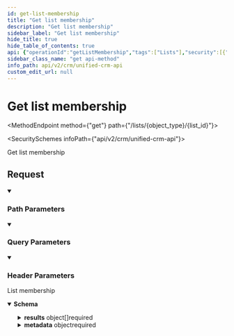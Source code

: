 ```yaml
---
id: get-list-membership
title: "Get list membership"
description: "Get list membership"
sidebar_label: "Get list membership"
hide_title: true
hide_table_of_contents: true
api: {"operationId":"getListMembership","tags":["Lists"],"security":[{"x-api-key":[]}],"parameters":[{"name":"page_size","in":"query","schema":{"type":"string","example":"123"},"description":"Number of results to return per page. (Max: 1000)"},{"name":"cursor","in":"query","schema":{"type":"string","example":"cD0yMDIxLTAxLTA2KzAzJTNBMjQlM0E1My40MzQzMjYlMkIwMCUzQTAw"},"description":"The pagination cursor value"},{"name":"x-customer-id","in":"header","schema":{"type":"string","example":"my-customer-1"},"description":"The customer ID that uniquely identifies the customer in your application","required":true},{"name":"object_type","in":"path","required":true,"schema":{"type":"string","enum":["contact","account","lead","opportunity"]},"description":"The object type of the list. Only `contact` is supported by HubSpot."},{"name":"list_id","in":"path","required":true,"schema":{"type":"string","example":"220e715a-0cbc-4d2d-8420-cd729f12f094"}}],"responses":{"200":{"description":"List membership","content":{"application/json":{"schema":{"allOf":[{"type":"object","properties":{"next":{"type":"string","nullable":true,"example":"eyJpZCI6IjQyNTc5ZjczLTg1MjQtNDU3MC05YjY3LWVjYmQ3MDJjNmIxNCIsInJldmVyc2UiOmZhbHNlfQ=="},"previous":{"type":"string","nullable":true,"example":"eyJpZCI6IjBjZDhmYmZkLWU5NmQtNDEwZC05ZjQxLWIwMjU1YjdmNGI4NyIsInJldmVyc2UiOnRydWV9"},"total_count":{"type":"number","example":100}},"required":["next","previous"],"title":"pagination"},{"type":"object","properties":{"results":{"type":"array","items":{"type":"object","properties":{"id":{"type":"string","description":"The unique identifier for a member of this list."},"raw_data":{"type":"object","additionalProperties":true,"description":"The raw data for this list view membership.","example":{"columns":[{"fieldNameOrPath":"Id","value":"0012800000bbzSAAAY"},{"fieldNameOrPath":"Email","value":"jdoe@example.com"},{"fieldNameOrPath":"FirstName","value":"John"},{"fieldNameOrPath":"LastName","value":"Doe"},{"fieldNameOrPath":"CreatedDate","value":"Fri Aug 01 21:15:46 GMT 2014"},{"fieldNameOrPath":"LastModifiedDate","value":"Fri Aug 01 21:15:46 GMT 2014"},{"fieldNameOrPath":"SystemModstamp","value":"Fri Aug 01 21:15:46 GMT 2014"}]}}},"required":["id","raw_data"],"title":"list_membership"}},"metadata":{"type":"object","properties":{"id":{"type":"string","example":12345,"description":"The unique identifier for this list."},"object_type":{"type":"string","enum":["contact","account","lead","opportunity"]},"name":{"type":"string","example":"my-list","description":"The developer name of this list."},"label":{"type":"string","example":"My List","description":"The label for this list."},"raw_data":{"type":"object","description":"The raw data for this list.","additionalProperties":true,"example":{"describeUrl":"/services/data/v58.0/sobjects/Account/listviews/00BD0000005WcBeMAK/describe","developerName":"NewThisWeek","id":"00BD0000005WcBeMAK","label":"New This Week","resultsUrl":"/services/data/v58.0/sobjects/Account/listviews/00BD0000005WcBeMAK/results","soqlCompatible":true,"url":"/services/data/v58.0/sobjects/Account/listviews/00BD0000005WcBeMAK"}}},"required":["id","object_type","name","label","raw_data"],"title":"list_metadata"}},"required":["results","metadata"]}]}}}}},"description":"Get list membership","method":"get","path":"/lists/{object_type}/{list_id}","servers":[{"url":"https://api.supaglue.io/crm/v2","description":"Supaglue API"}],"securitySchemes":{"x-api-key":{"type":"apiKey","name":"x-api-key","in":"header","description":"API key to allow developers to access the API"}},"info":{"version":"0.14.20","title":"Unified CRM API","contact":{"name":"Supaglue","email":"docs@supaglue.com","url":"https://supaglue.com"},"description":"#### Introduction\n\nWelcome to the Unified API (CRM) documentation. You can use this API to write to multiple third-party providers within the CRM category.\n\n[View common schema for CRM](https://docs.supaglue.com/platform/common-schemas/crm)\n\n[![Run in Postman](https://run.pstmn.io/button.svg)](https://www.postman.com/supaglue/workspace/supaglue-public/overview)\n\n#### Base API URL\n```\nhttps://api.supaglue.io/crm/v2\n```\n"},"postman":{"name":"Get list membership","description":{"type":"text/plain"},"url":{"path":["lists",":object_type",":list_id"],"host":["{{baseUrl}}"],"query":[{"disabled":false,"description":{"content":"Number of results to return per page. (Max: 1000)","type":"text/plain"},"key":"page_size","value":""},{"disabled":false,"description":{"content":"The pagination cursor value","type":"text/plain"},"key":"cursor","value":""}],"variable":[{"disabled":false,"description":{"content":"(Required) The object type of the list. Only `contact` is supported by HubSpot.","type":"text/plain"},"type":"any","value":"","key":"object_type"},{"disabled":false,"description":{"content":"(Required) ","type":"text/plain"},"type":"any","value":"","key":"list_id"}]},"header":[{"disabled":false,"description":{"content":"(Required) The customer ID that uniquely identifies the customer in your application","type":"text/plain"},"key":"x-customer-id","value":""},{"key":"Accept","value":"application/json"}],"method":"GET","auth":{"type":"apikey","apikey":[{"type":"any","value":"x-api-key","key":"key"},{"type":"any","value":"<API Key>","key":"value"},{"type":"any","value":"header","key":"in"}]}}}
sidebar_class_name: "get api-method"
info_path: api/v2/crm/unified-crm-api
custom_edit_url: null
---
```



<h1 className={"openapi__heading"}>Get list membership</h1>

<MethodEndpoint method={"get"} path={"/lists/{object_type}/{list_id}"}></MethodEndpoint>

<SecuritySchemes infoPath={"api/v2/crm/unified-crm-api"}></SecuritySchemes>



Get list membership

## Request

<details style={{"marginBottom":"1rem"}} className={"openapi-markdown__details"} data-collapsed={false} open={true}><summary style={{}}><h3 className={"openapi-markdown__details-summary-header-params"}>Path Parameters</h3></summary><div><ul><ParamsItem className={"paramsItem"} param={{"name":"object_type","in":"path","required":true,"schema":{"type":"string","enum":["contact","account","lead","opportunity"]},"description":"The object type of the list. Only `contact` is supported by HubSpot."}}></ParamsItem><ParamsItem className={"paramsItem"} param={{"name":"list_id","in":"path","required":true,"schema":{"type":"string","example":"220e715a-0cbc-4d2d-8420-cd729f12f094"}}}></ParamsItem></ul></div></details><details style={{"marginBottom":"1rem"}} className={"openapi-markdown__details"} data-collapsed={false} open={true}><summary style={{}}><h3 className={"openapi-markdown__details-summary-header-params"}>Query Parameters</h3></summary><div><ul><ParamsItem className={"paramsItem"} param={{"name":"page_size","in":"query","schema":{"type":"string","example":"123"},"description":"Number of results to return per page. (Max: 1000)"}}></ParamsItem><ParamsItem className={"paramsItem"} param={{"name":"cursor","in":"query","schema":{"type":"string","example":"cD0yMDIxLTAxLTA2KzAzJTNBMjQlM0E1My40MzQzMjYlMkIwMCUzQTAw"},"description":"The pagination cursor value"}}></ParamsItem></ul></div></details><details style={{"marginBottom":"1rem"}} className={"openapi-markdown__details"} data-collapsed={false} open={true}><summary style={{}}><h3 className={"openapi-markdown__details-summary-header-params"}>Header Parameters</h3></summary><div><ul><ParamsItem className={"paramsItem"} param={{"name":"x-customer-id","in":"header","schema":{"type":"string","example":"my-customer-1"},"description":"The customer ID that uniquely identifies the customer in your application","required":true}}></ParamsItem></ul></div></details><div><div><ApiTabs><TabItem label={"200"} value={"200"}><div>

List membership

</div><div><MimeTabs className={"openapi-tabs__mime"} schemaType={"response"}><TabItem label={"application/json"} value={"application/json"}><SchemaTabs className={"openapi-tabs__schema"}><TabItem label={"Schema"} value={"Schema"}><details style={{}} className={"openapi-markdown__details response"} data-collapsed={false} open={true}><summary style={{}} className={"openapi-markdown__details-summary-response"}><strong>Schema</strong></summary><div style={{"textAlign":"left","marginLeft":"1rem"}}></div><ul style={{"marginLeft":"1rem"}}><SchemaItem collapsible={false} name={"next"} required={true} schemaName={"string"} qualifierMessage={undefined} schema={{"type":"string","nullable":true,"example":"eyJpZCI6IjQyNTc5ZjczLTg1MjQtNDU3MC05YjY3LWVjYmQ3MDJjNmIxNCIsInJldmVyc2UiOmZhbHNlfQ=="}}></SchemaItem><SchemaItem collapsible={false} name={"previous"} required={true} schemaName={"string"} qualifierMessage={undefined} schema={{"type":"string","nullable":true,"example":"eyJpZCI6IjBjZDhmYmZkLWU5NmQtNDEwZC05ZjQxLWIwMjU1YjdmNGI4NyIsInJldmVyc2UiOnRydWV9"}}></SchemaItem><SchemaItem collapsible={false} name={"total_count"} required={false} schemaName={"number"} qualifierMessage={undefined} schema={{"type":"number","example":100}}></SchemaItem><SchemaItem collapsible={true} className={"schemaItem"}><details style={{}} className={"openapi-markdown__details"}><summary style={{}}><span className={"openapi-schema__container"}><strong className={"openapi-schema__property"}>results</strong><span className={"openapi-schema__name"}> object[]</span><span className={"openapi-schema__divider"}></span><span className={"openapi-schema__required"}>required</span></span></summary><div style={{"marginLeft":"1rem"}}><li><div style={{"fontSize":"var(--ifm-code-font-size)","opacity":"0.6","marginLeft":"-.5rem","paddingBottom":".5rem"}}>Array [</div></li><SchemaItem collapsible={false} name={"id"} required={true} schemaName={"string"} qualifierMessage={undefined} schema={{"type":"string","description":"The unique identifier for a member of this list."}}></SchemaItem><SchemaItem collapsible={true} className={"schemaItem"}><details style={{}} className={"openapi-markdown__details"}><summary style={{}}><span className={"openapi-schema__container"}><strong className={"openapi-schema__property"}>raw_data</strong><span className={"openapi-schema__name"}> object</span><span className={"openapi-schema__divider"}></span><span className={"openapi-schema__required"}>required</span></span></summary><div style={{"marginLeft":"1rem"}}><div style={{"marginTop":".5rem","marginBottom":".5rem"}}>

The raw data for this list view membership.

</div><SchemaItem name={"property name*"} required={false} schemaName={"any"} qualifierMessage={undefined} schema={{"type":"object","description":"The raw data for this list view membership.","example":{"columns":[{"fieldNameOrPath":"Id","value":"0012800000bbzSAAAY"},{"fieldNameOrPath":"Email","value":"jdoe@example.com"},{"fieldNameOrPath":"FirstName","value":"John"},{"fieldNameOrPath":"LastName","value":"Doe"},{"fieldNameOrPath":"CreatedDate","value":"Fri Aug 01 21:15:46 GMT 2014"},{"fieldNameOrPath":"LastModifiedDate","value":"Fri Aug 01 21:15:46 GMT 2014"},{"fieldNameOrPath":"SystemModstamp","value":"Fri Aug 01 21:15:46 GMT 2014"}]},"additionalProperties":true}} collapsible={false} discriminator={false}></SchemaItem></div></details></SchemaItem><li><div style={{"fontSize":"var(--ifm-code-font-size)","opacity":"0.6","marginLeft":"-.5rem"}}>]</div></li></div></details></SchemaItem><SchemaItem collapsible={true} className={"schemaItem"}><details style={{}} className={"openapi-markdown__details"}><summary style={{}}><span className={"openapi-schema__container"}><strong className={"openapi-schema__property"}>metadata</strong><span className={"openapi-schema__name"}> object</span><span className={"openapi-schema__divider"}></span><span className={"openapi-schema__required"}>required</span></span></summary><div style={{"marginLeft":"1rem"}}><SchemaItem collapsible={false} name={"id"} required={true} schemaName={"string"} qualifierMessage={undefined} schema={{"type":"string","example":12345,"description":"The unique identifier for this list."}}></SchemaItem><SchemaItem collapsible={false} name={"object_type"} required={true} schemaName={"string"} qualifierMessage={"**Possible values:** [`contact`, `account`, `lead`, `opportunity`]"} schema={{"type":"string","enum":["contact","account","lead","opportunity"]}}></SchemaItem><SchemaItem collapsible={false} name={"name"} required={true} schemaName={"string"} qualifierMessage={undefined} schema={{"type":"string","example":"my-list","description":"The developer name of this list."}}></SchemaItem><SchemaItem collapsible={false} name={"label"} required={true} schemaName={"string"} qualifierMessage={undefined} schema={{"type":"string","example":"My List","description":"The label for this list."}}></SchemaItem><SchemaItem collapsible={true} className={"schemaItem"}><details style={{}} className={"openapi-markdown__details"}><summary style={{}}><span className={"openapi-schema__container"}><strong className={"openapi-schema__property"}>raw_data</strong><span className={"openapi-schema__name"}> object</span><span className={"openapi-schema__divider"}></span><span className={"openapi-schema__required"}>required</span></span></summary><div style={{"marginLeft":"1rem"}}><div style={{"marginTop":".5rem","marginBottom":".5rem"}}>

The raw data for this list.

</div><SchemaItem name={"property name*"} required={false} schemaName={"any"} qualifierMessage={undefined} schema={{"type":"object","description":"The raw data for this list.","example":{"describeUrl":"/services/data/v58.0/sobjects/Account/listviews/00BD0000005WcBeMAK/describe","developerName":"NewThisWeek","id":"00BD0000005WcBeMAK","label":"New This Week","resultsUrl":"/services/data/v58.0/sobjects/Account/listviews/00BD0000005WcBeMAK/results","soqlCompatible":true,"url":"/services/data/v58.0/sobjects/Account/listviews/00BD0000005WcBeMAK"},"additionalProperties":true}} collapsible={false} discriminator={false}></SchemaItem></div></details></SchemaItem></div></details></SchemaItem></ul></details></TabItem><TabItem label={"Example (from schema)"} value={"Example (from schema)"}><ResponseSamples responseExample={"{\n  \"next\": \"eyJpZCI6IjQyNTc5ZjczLTg1MjQtNDU3MC05YjY3LWVjYmQ3MDJjNmIxNCIsInJldmVyc2UiOmZhbHNlfQ==\",\n  \"previous\": \"eyJpZCI6IjBjZDhmYmZkLWU5NmQtNDEwZC05ZjQxLWIwMjU1YjdmNGI4NyIsInJldmVyc2UiOnRydWV9\",\n  \"total_count\": 100,\n  \"results\": [\n    {\n      \"id\": \"string\",\n      \"raw_data\": {\n        \"columns\": [\n          {\n            \"fieldNameOrPath\": \"Id\",\n            \"value\": \"0012800000bbzSAAAY\"\n          },\n          {\n            \"fieldNameOrPath\": \"Email\",\n            \"value\": \"jdoe@example.com\"\n          },\n          {\n            \"fieldNameOrPath\": \"FirstName\",\n            \"value\": \"John\"\n          },\n          {\n            \"fieldNameOrPath\": \"LastName\",\n            \"value\": \"Doe\"\n          },\n          {\n            \"fieldNameOrPath\": \"CreatedDate\",\n            \"value\": \"Fri Aug 01 21:15:46 GMT 2014\"\n          },\n          {\n            \"fieldNameOrPath\": \"LastModifiedDate\",\n            \"value\": \"Fri Aug 01 21:15:46 GMT 2014\"\n          },\n          {\n            \"fieldNameOrPath\": \"SystemModstamp\",\n            \"value\": \"Fri Aug 01 21:15:46 GMT 2014\"\n          }\n        ]\n      }\n    }\n  ],\n  \"metadata\": {\n    \"id\": 12345,\n    \"object_type\": \"contact\",\n    \"name\": \"my-list\",\n    \"label\": \"My List\",\n    \"raw_data\": {\n      \"describeUrl\": \"/services/data/v58.0/sobjects/Account/listviews/00BD0000005WcBeMAK/describe\",\n      \"developerName\": \"NewThisWeek\",\n      \"id\": \"00BD0000005WcBeMAK\",\n      \"label\": \"New This Week\",\n      \"resultsUrl\": \"/services/data/v58.0/sobjects/Account/listviews/00BD0000005WcBeMAK/results\",\n      \"soqlCompatible\": true,\n      \"url\": \"/services/data/v58.0/sobjects/Account/listviews/00BD0000005WcBeMAK\"\n    }\n  }\n}"} language={"json"}></ResponseSamples></TabItem></SchemaTabs></TabItem></MimeTabs></div></TabItem></ApiTabs></div></div>
      